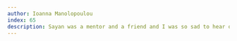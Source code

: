 ```yaml
---
author: Ioanna Manolopoulou
index: 65
description: Sayan was a mentor and a friend and I was so sad to hear of his passing. His intellectual curiosity, generous spirit and sense of humour will be missed by everyone. He was a unique person and it is a real shame that he is gone. 
---
```

